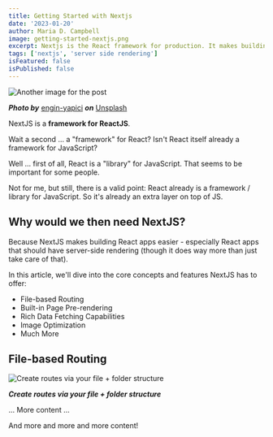 ```yaml
---
title: Getting Started with Nextjs
date: '2023-01-20'
author: Maria D. Campbell
image: getting-started-nextjs.png
excerpt: Nextjs is the React framework for production. It makes building fullstack React apps and sites a breeze, and ships with built-in SSR.
tags: ['nextjs', 'server side rendering']
isFeatured: false
isPublished: false
---
```


![Another image for the post](engin-yapici-tpjXvedH6cs-unsplash.jpg)

***Photo by*** [engin-yapici](https://www.interglobalmedianetwork.com) ***on***  [Unsplash](https://unsplash.com/photos/tpjXvedH6cs)


NextJS is a **framework for ReactJS**.

Wait a second ... a "framework" for React? Isn't React itself already a framework for JavaScript?

Well ... first of all, React is a "library" for JavaScript. That seems to be important for some people.

Not for me, but still, there is a valid point: React already is a framework / library for JavaScript. So it's already an extra layer on top of JS.

## Why would we then need NextJS?

Because NextJS makes building React apps easier - especially React apps that should have server-side rendering (though it does way more than just take care of that).

In this article, we'll dive into the core concepts and features NextJS has to offer:

- File-based Routing
- Built-in Page Pre-rendering
- Rich Data Fetching Capabilities
- Image Optimization
- Much More

## File-based Routing

![Create routes via your file + folder structure](nextjs-file-based-routing.png)

***Create routes via your file + folder structure***


... More content ...

And more and more and more content!